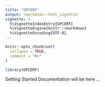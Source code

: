 ```yaml
---
title: "GPCERF"
output: rmarkdown::html_vignette
vignette: >
  %\VignetteIndexEntry{GPCERF}
  %\VignetteEngine{knitr::rmarkdown}
  %\VignetteEncoding{UTF-8}
---
```


```r
knitr::opts_chunk$set(
  collapse = TRUE,
  comment = "#>"
)
```

```r
library(GPCERF)
```

Getting Started Documentation will be here ... 
